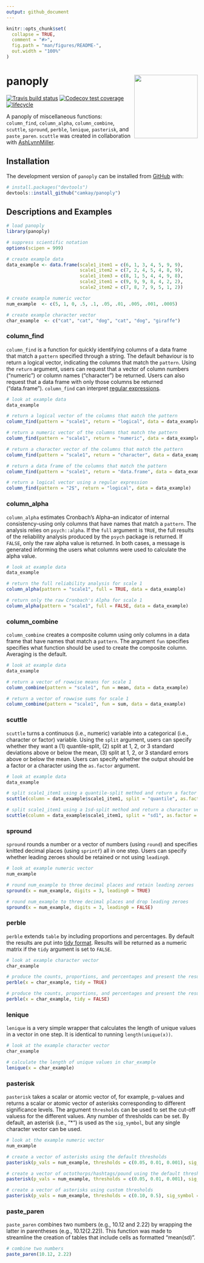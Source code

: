 ```yaml
---
output: github_document
---
```


<!-- README.md is generated from README.Rmd. Please edit that file -->

```r
knitr::opts_chunk$set(
  collapse = TRUE,
  comment = "#>",
  fig.path = "man/figures/README-",
  out.width = "100%"
)
```
# panoply <img src="tools/panoply_hex.png" width = 167 align="right"/>

<!-- badges: start -->
[![Travis build status](https://travis-ci.org/camkay/panoply.svg?branch=master)](https://travis-ci.org/camkay/panoply)
[![Codecov test coverage](https://codecov.io/gh/camkay/panoply/branch/master/graph/badge.svg)](https://codecov.io/gh/camkay/panoply?branch=master)
[![lifecycle](https://img.shields.io/badge/lifecycle-experimental-orange.svg)](https://www.tidyverse.org/lifecycle/#experimental)
<!-- badges: end -->

A panoply of miscellaneous functions: `column_find`, `column_alpha`, `column_combine`, `scuttle`, `spround`, `perble`, `lenique`, `pasterisk`, and  `paste_paren`. `scuttle` was created in collaboration with [AshLynnMiller](https://github.com/AshLynnMiller).

## Installation

The development version of `panoply` can be installed from [GitHub](https://github.com/) with:

``` r
# install.packages("devtools")
devtools::install_github("camkay/panoply")
```

## Descriptions and Examples

```r
# load panoply
library(panoply)

# suppress scientific notation
options(scipen = 999)

# create example data
data_example <- data.frame(scale1_item1 = c(6, 1, 3, 4, 5, 9, 9),
                           scale1_item2 = c(7, 2, 4, 5, 4, 8, 9),
                           scale1_item3 = c(8, 1, 5, 4, 4, 9, 8),
                           scale2_item1 = c(9, 9, 9, 8, 4, 2, 2),
                           scale2_item2 = c(7, 8, 7, 9, 5, 1, 2))

# create example numeric vector
num_example  <- c(5, 1, 0, .5, .1, .05, .01, .005, .001, .0005)

# create example character vector
char_example  <- c("cat", "cat", "dog", "cat", "dog", "giraffe")
```

### column_find

`column_find` is a function for quickly identifying columns of a data frame that match a `pattern` specified through a string. The default behaviour is to return a logical vector, indicating the columns that match the `pattern`. Using the `return` argument, users can request that a vector of column numbers ("numeric") or column names ("character") be returned. Users can also request that a data frame with only those columns be returned ("data.frame"). `column_find` can interpret [regular expressions](https://en.wikipedia.org/wiki/Regular_expression).

```r
# look at example data
data_example

# return a logical vector of the columns that match the pattern
column_find(pattern = "scale1", return = "logical", data = data_example)

# return a numeric vector of the columns that match the pattern
column_find(pattern = "scale1", return = "numeric", data = data_example)

# return a character vector of the columns that match the pattern
column_find(pattern = "scale1", return = "character", data = data_example)

# return a data frame of the columns that match the pattern
column_find(pattern = "scale1", return = "data.frame", data = data_example)

# return a logical vector using a regular expression
column_find(pattern = "2$", return = "logical", data = data_example)
```

### column_alpha

`column_alpha` estimates Cronbach's Alpha–an indicator of internal consistency–using only columns that have names that match a `pattern`. The analysis relies on `psych::alpha`. If the `full` argument is `TRUE`, the full results of the reliability analysis produced by the `psych` package is returned. If `FALSE`, only the raw alpha value is returned. In both cases, a message is generated informing the users what columns were used to calculate the alpha value. 

```r
# look at example data
data_example

# return the full reliability analysis for scale 1
column_alpha(pattern = "scale1", full = TRUE, data = data_example)

# return only the raw Cronbach's Alpha for scale 1
column_alpha(pattern = "scale1", full = FALSE, data = data_example)

```

### column_combine

`column_combine` creates a composite column using only columns in a data frame that have names that match a `pattern`. The argument `fun` specifies specifies what function should be used to create the composite column. Averaging is the default. 

```r
# look at example data
data_example

# return a vector of rowwise means for scale 1
column_combine(pattern = "scale1", fun = mean, data = data_example)

# return a vector of rowwise sums for scale 1
column_combine(pattern = "scale1", fun = sum, data = data_example)

```

### scuttle

`scuttle` turns a continuous (i.e., numeric) variable into a categorical (i.e., character or factor) variable. Using the `split` argument, users can specify whether they want a (1) quantile-split, (2) split at 1, 2, or 3 standard deviations above or below the mean, (3) split at 1, 2, or 3 standard errors above or below the mean. Users can specify whether the output should be a factor or a character using the `as.factor` argument.

```r
# look at example data
data_example

# split scale1_item1 using a quantile-split method and return a factor
scuttle(column = data_example$scale1_item1, split = "quantile", as.factor = TRUE)

# split scale1_item1 using a 1sd-split method and return a character vector
scuttle(column = data_example$scale1_item1, split = "sd1", as.factor = FALSE)
```

### spround

`spround` rounds a number or a vector of numbers (using `round`) and specifies knitted decimal places (using `sprintf`) all in one step. Users can specify whether leading zeroes should be retained or not using `leading0`.

```r
# look at example numeric vector
num_example

# round num_example to three decimal places and retain leading zeroes
spround(x = num_example, digits = 3, leading0 = TRUE)

# round num_example to three decimal places and drop leading zeroes
spround(x = num_example, digits = 3, leading0 = FALSE)
```

### perble

`perble` extends `table` by including proportions and percentages. By default the results are put into [tidy format](https://en.wikipedia.org/wiki/Tidy_data). Results will be returned as a numeric matrix if the `tidy` argument is set to `FALSE`.

```r
# look at example character vector
char_example

# produce the counts, proportions, and percentages and present the results in tidy format
perble(x = char_example, tidy = TRUE)

# produce the counts, proportions, and percentages and present the results as a numeric matrix
perble(x = char_example, tidy = FALSE)
```

### lenique

`lenique` is a very simple wrapper that calculates the length of unique values in a vector in one step. It is identical to running `length(unique(x))`.

```r
# look at the example character vector
char_example

# calculate the length of unique values in char_example
lenique(x = char_example)
```

### pasterisk

`pasterisk` takes a scalar or atomic vector of, for example, p-values and returns a scalar or atomic vector of asterisks corresponding to different significance levels. The argument `thresholds` can be used to set the cut-off valuess for the different values. Any number of thresholds can be set. By default, an asterisk (i.e., "*") is used as the `sig_symbol`, but any single character vector can be used. 

```r
# look at the example numeric vector
num_example

# create a vector of asterisks using the default thresholds
pasterisk(p_vals = num_example, thresholds = c(0.05, 0.01, 0.001), sig_symbol = "*")

# create a vector of octothorps/hashtags/pound using the default thresholds
pasterisk(p_vals = num_example, thresholds = c(0.05, 0.01, 0.001), sig_symbol = "#")

# create a vector of asterisks using custom thresholds
pasterisk(p_vals = num_example, thresholds = c(0.10, 0.5), sig_symbol = "*")

```

### paste_paren

`paste_paren` combines two numbers (e.g., 10.12 and 2.22) by wrapping the latter in parentheses (e.g., 10.12(2.22)). This function was made to streamline the creation of tables that include cells as formatted "mean(sd)".

```r
# combine two numbers
paste_paren(10.12, 2.22)
```
